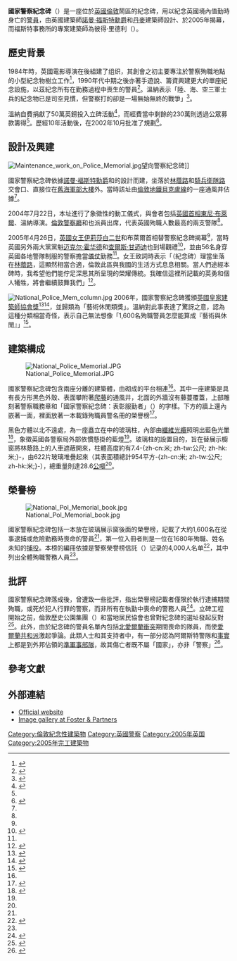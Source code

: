 {{noteTA
|G1 = Country
|G2 = 地名
|G3 = PP
|G4 = PoliticiansUK 
|1 = zh-hans:迈克尔;zh-hk:米高;zh-tw:麥可;
|2 = zh-hans:诺曼·福斯特;zh-hk:霍林明;zh-tw:諾曼·福斯特;
|3 = zh-hans:福斯特;zh-hk:霍林明;zh-tw:福斯特;
|4 = zh-cn:理查德·罗杰斯;zh-tw:理查;zh-hk:理察;
|5 = zh-cn:罗杰斯;zh-tw:羅傑斯;zh-hk:羅傑斯;
|6 = zh-tw:西敏;zh-cn:威斯敏斯特; zh-hk:西敏;
|7 = zh-tw:西敏市;zh-cn:威斯敏斯特;zh-hk:西敏市;
|8 = zh-hans:伊丽莎白二世; zh-tw:伊莉莎白二世; zh-hk:伊利沙伯二世;
|9 = zh-hans:女王; zh-tw:女王; zh-hk:女皇;
|10 = zh:迈克尔·霍华德; zh-cn:迈克尔·霍华德; zh-tw:麥可·霍華; zh-hk:夏偉明;
|11 = zh:霍华德; zh-cn:霍华德; zh-tw:霍華; zh-hk:夏偉明;
|12 = zh-hans:吨; zh-cn:吨; zh-tw:公噸; zh-hk:公噸;
|13 = zh-hans:托尼·布莱尔; zh-tw:東尼·布萊爾; zh-hk:貝理雅;
}}

{{Infobox Military Memorial
|name = 國家警察紀念碑<br />{{lang|en|National Police Memorial}}
|body = {{Link-en|警察紀念信託|Police Memorial Trust}}
|image = [[File:PoliceNationalMemorial2755.jpg|340px]]
|caption = 國家警察紀念碑的兩座組成建築：包含紀念碑字樣、警員榮譽榜展示櫥窗的黑色方體，和代表警察局標誌燈的藍色玻璃柱
|commemorates = 英國殉職警員
|coordinates = {{Coord|51|30|20.67|N|00|7|48.23|W|type:landmark_scale:500|display=inline,title}}<br />{{GBR}}[[倫敦|倫敦]]，[[西敏市|西敏市]]<br />[[林蔭路_(倫敦)|林蔭路]]及[[騎兵衛隊路|騎兵衛隊路]]交會口
|designer = [[諾曼·福斯特|諾曼·福斯特勳爵]]<br />{{Link-en|佩爾·阿諾迪|Per Arnoldi}}
|inscription = 國家警察紀念碑：表彰服勤者<br />（{{lang|en|The National Police Memorial: Honouring Those who Serve}}）
|unveiled = {{Start date|2005|04|26}}
}}

'''國家警察紀念碑'''（{{lang-en|National Police Memorial}}）是一座位於[[英國|英國]][[倫敦|倫敦]]鬧區的紀念碑，用以紀念英國境內值勤時身亡的[[警員|警員]]，由英國建築師[[諾曼·福斯特|諾曼·福斯特勳爵]]和[[丹麥|丹麥]]建築師{{Link-en|佩爾·阿諾迪|Per Arnoldi}}設計、於2005年揭幕，而福斯特事務所的專案建築師為彼得·里德利（{{lang|en|Peter Ridley}}）。

== 歷史背景 ==
1984年時，英國電影導演{{Link-en|米高·溫納|Michael Winner}}在{{Link-en|伊馮妮·弗萊徹命案|Murder of Yvonne Fletcher|伊馮妮·弗萊徹警員命案}}後組建了{{Link-en|警察紀念信託|Police Memorial Trust}}组织，其創會之初主要專注於警察殉職地點的小型紀念物樹立工作<ref>{{cite web |title=Police Memorial Trust |publisher=Police Memorial Trust |date=2006-08-21 |url=http://www.policememorial.org.uk/Police_Memorial_Trust/Police_Memorial_Trust.htm |archivedate=2007-09-28 |archiveurl=https://web.archive.org/web/20070928031004/http://www.policememorial.org.uk/Police_Memorial_Trust/Police_Memorial_Trust.htm |accessdate=2008-01-01 |deadurl=yes }}</ref>，1990年代中期之後亦著手遊說、籌資興建更大的單座紀念設施，以茲紀念所有在勤務過程中喪生的警員<ref>{{Cite news  | last = Cavendish  | first = Lucy  | title = Calm Down Dear, It's Michael Winner  | newspaper = Evening Standard  | date = 2005-04-24  | url = http://www.standard.co.uk/showbiz/calm-down-dear-its-michael-winner-7262056.html  | archivedate = 2015-10-03  | archiveurl = https://web.archive.org/web/20151003171348/http://www.standard.co.uk/showbiz/calm-down-dear-its-michael-winner-7262056.html  | accessdate = 2016-12-01  | dead-url = no  }}</ref>。溫納表示「陸、海、空三軍士兵的紀念物已是司空見慣，但警察打的卻是一場無始無終的戰爭」<ref name="NPMhomepage">{{cite web |title = The National Police Memorial |publisher = Police Roll of Honour Trust |date = 2005-04-28 |url = http://www.policememorial.org.uk/Police_Memorial_Trust/NPM.htm |archivedate = 2013-03-29 |archiveurl = https://web.archive.org/web/20130329050915/http://www.policememorial.org.uk/index.php?page=police-memorial-trust |accessdate = 2008-01-01 |dead-url = no }}</ref>。

溫納自費捐獻了50萬英鎊投入立碑活動<ref name="recognising">{{cite news |title = Recognising the ultimate sacrifice |publisher = BBC News |date = 2005-04-26 |url = http://news.bbc.co.uk/1/hi/uk/4482619.stm |accessdate = 2008-01-01 |archiveurl = https://web.archive.org/web/20081002020122/http://news.bbc.co.uk/1/hi/uk/4482619.stm |archivedate = 2008-10-02 |dead-url = no }}</ref>，而經費當中剩餘的230萬則透過公眾募款籌得<ref name="recognising" />。歷經10年活動後，{{Link-en|西敏市議會|Westminster City Council}}在2002年10月批准了規劃<ref>{{cite web  |title = National Police Memorial granted planning permission after 10-year campaign  |publisher = Foster & Partners  |date = 2002-10-04  |url = http://www.fosterandpartners.com/News/085/Default.aspx  |accessdate = 2008-01-01  |archivedate = 2012-02-08  |archiveurl = https://web.archive.org/web/20120208014426/http://www.fosterandpartners.com/News/085/Default.aspx  |dead-url = yes  }}</ref>。

== 設計及興建 ==
[[File:Maintenance_work_on_Police_Memorial.jpg|left]]望向警察紀念碑]]

國家警察紀念碑依據[[諾曼·福斯特|諾曼·福斯特勳爵]]和{{Link-en|佩爾·阿諾迪|Per Arnoldi}}的設計而建，坐落於[[林蔭路_(倫敦)|林蔭路]]和[[騎兵衛隊路|騎兵衛隊路]]交會口、直接位在[[英國海軍部_(1709年至1964年)|舊海軍部大樓]]外。當時該址由[[倫敦地鐵|倫敦地鐵]][[貝克盧線|貝克盧線]]的一座通風井佔據<ref name="recognising"/>。

2004年7月22日，本址進行了象徵性的動工儀式，與會者包括[[英國首相|英國首相]][[東尼·布萊爾|東尼·布萊爾]]、溫納導演。[[倫敦警察廳|倫敦警察廳]]和{{Link-en|大曼徹斯特警察|Greater Manchester Police}}也派員出席，代表英國殉職人數最高的兩支警隊<ref name="NPMhomepage" />。

2005年4月26日，[[英國女王|英國女王]][[伊莉莎白二世|伊莉莎白二世]]和布萊爾首相替警察紀念碑揭幕<ref name="NPMhomepage"/>，當時英國另外兩大黨黨魁[[迈克尔·霍华德|迈克尔·霍华德]]和[[查爾斯·甘迺迪|查爾斯·甘迺迪]]也到場觀禮<ref>{{Cite news |title = Inspector Named in Police Memorial |newspaper = Oxford Times |date = 2005-04-28 |url = http://www.oxfordtimes.co.uk/news/6557421.Inspector_named_in_police_memorial/ |archiveurl = https://web.archive.org/web/20160213062840/http://www.oxfordtimes.co.uk/news/6557421.Inspector_named_in_police_memorial/ |archivedate = 2016-02-13 |accessdate = 2016-12-01 |dead-url = no }}</ref>，並由56名身穿英國各地警隊制服的警察擔當[[儀仗隊|儀仗]]勤務<ref name="NPMhomepage" />。女王致詞時表示「（紀念碑）理當坐落在[[林蔭路_(倫敦)|林蔭路]]，這顯然相當合適，倫敦此區與我國的生活方式息息相關。當人們途經本碑時，我希望他們能佇足深思其所呈現的榮耀傳統。我確信這裡所記載的英勇和個人犧牲，將會繼續鼓舞我們」<ref name="Unveiled">{{cite news |title = National Police Memorial Unveiled |publisher = BBC News |date = 2005-04-26 |url = http://news.bbc.co.uk/1/hi/uk/4484269.stm |accessdate = 2008-01-01 |archiveurl = https://web.archive.org/web/20071230103937/http://news.bbc.co.uk/1/hi/uk/4484269.stm |archivedate = 2007-12-30 |dead-url = no }}</ref>。

[[File:National_Police_Mem_column.jpg|right]]
2006年，國家警察紀念碑獲頒[[英國皇家建築師協會|英國皇家建築師協會獎]]<ref>{{Cite journal |title = Winner, but no prizes |journal = Building |year = 2006 |issue = 26 |url = http://www.building.co.uk/plaque-removal/3069739.article |archiveurl = https://web.archive.org/web/20160213052232/http://www.building.co.uk/plaque-removal/3069739.article |archivedate = 2016-02-13 |access-date = 2016-12-01 |dead-url = no }}</ref><ref>{{cite web |title = RIBA Awards 2006  publisher = Royal Institute of British Architects |url = http://www.e-architect.co.uk/awards/riba_awards_2006.htm |accessdate = 2008-01-01 |archiveurl = https://web.archive.org/web/20131113124655/http://www.e-architect.co.uk/awards/riba_awards_2006.htm |archivedate = 2013-11-13 |dead-url = no }}</ref>，並歸類為「藝術休閒類獎」。溫納對此事表達了驚訝之意，認為這種分類相當奇怪，表示自己無法想像「1,600名殉職警員怎麼能算成『藝術與休閒』」<ref name="FatPig">{{Cite news |author = {{Link-en|米高·溫納|Michael Winner|Winner, Michael}} |title = The Fat Pig |newspaper = Daily Mail |date = 2007-10-16 |url = http://www.dailymail.co.uk/pages/live/articles/health/thehealthnews.html?in_article_id=487816&in_page_id=1797 |archiveurl = https://web.archive.org/web/20081021012939/http://www.dailymail.co.uk/health/article-487816/The-fat-pig-How-I-turned-thinner-Michael-Winner.html |archivedate = 2008-10-21 |accessdate = 2016-12-01 |dead-url = no }}</ref>。

==建築構成==
[[File:National_Police_Memorial.JPG|left]]

國家警察紀念碑包含兩座分離的建築體，由{{Link-en|珀貝克石|Purbeck stone}}砌成的平台相連<ref name="NPMhomepage" />。其中一座建築是具有長方形黑色外殼、表面攀附著[[地錦屬|爬藤]]的通風井，北面的外牆沒有藤蔓覆蓋，上部雕刻著警察職務章和「國家警察紀念碑：表彰服勤者」（{{lang|en|The National Police Memorial: Honouring Those who Serve}}）的字樣。下方的牆上還內嵌著一面{{Link-en|展示橱窗|Display case}}，裡面放著一本載錄殉職員警名冊的榮譽榜<ref name="Foster">{{cite web |title =National Police Memorial |publisher =Foster & Partners |url =http://www.fosterandpartners.com/Projects/0890/Default.aspx |accessdate =2008-01-01 |archiveurl =https://web.archive.org/web/20120902031603/http://www.fosterandpartners.com/Projects/0890/Default.aspx |archivedate =2012-09-02 |dead-url =yes }}</ref>。

黑色方體以北不遠處，為一座矗立在{{Link-ko|倒影池|reflecting pool}}中的玻璃柱，內部由[[光導纖維|纖維光纜]]照明出藍色光暈<ref name="Glazine">{{cite web |title=Haran Glass Builds Tribute to Fallen Heroes |publisher=The Glazine |url=http://www.theglazine.com/ProjectOfWeek/HaranGlass175.html |accessdate=2008-01-01 |archiveurl=https://archive.is/20081010063813/http://www.theglazine.com/ProjectOfWeek/HaranGlass175.html |archivedate=2008-10-10 |deadurl=yes }}</ref>，象徵英國各警察局外部依慣懸掛的藍燈<ref name="Foster"/>。玻璃柱的設置目的，旨在替展示櫥窗將林蔭路上的人車遮蔽開來，柱體高度約有7.4-{zh-cn:米; zh-tw:公尺; zh-hk:米;}-，由622片玻璃堆疊起來（其表面積總計954平方-{zh-cn:米; zh-tw:公尺; zh-hk:米;}-），總重量則達28.6[[公噸|公噸]]<ref name="Glazine" />。

== 榮譽榜 ==
[[File:National_Pol_Memorial_book.jpg|right]]

國家警察紀念碑包括一本放在玻璃展示窗後面的榮譽榜，記載了大約1,600名在從事逮捕或危險勤務時喪命的警員<ref name="Unveiled" />，第一位入冊者則是一位在1680年殉職、姓名未知的[[捕快|捕役]]。本榜的編冊依據是警察榮譽榜信託（{{lang|en|Police Roll of Honour Trust}}）记录的4,000人名单<ref>{{cite news |last = Allen |first = Liam |title = Remembering the Ultimate Sacrifice |publisher = BBC News |date = 2004-10-03 |url = http://news.bbc.co.uk/1/hi/uk/3711476.stm |accessdate = 2008-01-01 |archiveurl = https://web.archive.org/web/20061020181403/http://news.bbc.co.uk/1/hi/uk/3711476.stm |archivedate = 2006-10-20 |dead-url = no }}</ref>，其中列出全體殉職警務人員<ref name="NPMhomepage" />。

== 批評 ==
國家警察紀念碑落成後，曾遭致一些批評，指出榮譽榜記載者僅限於執行逮捕期間殉職，或死於犯人行罪的警察，而非所有在執勤中喪命的警務人員<ref>{{Cite news |last=Basnett |first=Guy |title=PC Missed off Memorial |newspaper=The Journal |date=2005-05-13 |url=http://icnewcastle.icnetwork.co.uk/0100news/thejournal/2005/05/13/pc-missed-off-memorial-50081-15512209/ |archiveurl=https://web.archive.org/web/20110814094349/http://www.journallive.co.uk/north-east-news/todays-news/2005/05/13/pc-missed-off-memorial-50081-15512209/ |archivedate=2011-08-14 |accessdate=2016-12-01 |dead-url=no }}</ref>。立碑工程開始之前，倫敦歷史公園集團（{{lang|en|London Historical Parks Group}}）和當地居民協會也曾對紀念碑的選址發起反對<ref>{{Cite news |last = Harris |first = Ed |title = Honour at Last for Police Dead |newspaper = Evening Standard |date = 2005-04-22 |url = http://www.thisislondon.co.uk/news/article-18097508-details/Honour+at+last+for+police+dead/article.do |archiveurl = https://web.archive.org/web/20160213051851/https://www.questia.com/newspaper/1G1-131824275/honour-at-last-for-police-dead-queen-to-open-national |archivedate = 2016-02-13 |accessdate = 2016-12-01 |dead-url = yes }}</ref>。此外，由於紀念碑的警員名單內包括[[北愛爾蘭問題|北愛爾蘭衝突]]期間喪命的{{Link-en|皇家阿爾斯特警隊|Royal Ulster Constabulary}}隊員，而使[[愛爾蘭共和主義|愛爾蘭共和派]]激起爭論。此類人士和其支持者中，有一部分認為阿爾斯特警隊和{{Link-en|北愛爾蘭警務處|Police Service of Northern Ireland}}[[de_facto|事實上]]都是到外邦佔領的[[準軍事部隊|準軍事部隊]]，故其傷亡者既不屬「國家」，亦非「警察」<ref>{{Cite news |last = Wallace |first = Ashleigh |title = RUC Names to be Engraved on Tribute to Police |newspaper = Belfast Telegraph |date = 2004-07-31 |url = http://www.highbeam.com/doc/1P2-10707969.html |archiveurl = https://web.archive.org/web/20160111030407/https://www.highbeam.com/doc/1P2-10707969.html |archivedate = 2016-01-11 |accessdate = 2016-12-01 |dead-url = yes }}</ref>。

== 參考文獻 ==
{{Portal box|英國|警察與執法|死亡|建築|設計|image2=Policeman-icon.gif}}
{{Reflist|2}}

== 外部連結 ==
{{Commons category|National Police Memorial, London}}
* [http://www.policememorial.org.uk/Police_Memorial_Trust/NPM.htm Official website]{{Wayback|url=http://www.policememorial.org.uk/Police_Memorial_Trust/NPM.htm |date=20130329050915 }}
* [https://web.archive.org/web/20120902031603/http://www.fosterandpartners.com/Projects/0890/Default.aspx Image gallery at Foster & Partners]


{{倫敦公共藝術}}

[[Category:倫敦紀念性建築物|Category:倫敦紀念性建築物]]
[[Category:英國警察|Category:英國警察]]
[[Category:2005年英国|Category:2005年英国]]
[[Category:2005年完工建築物|Category:2005年完工建築物]]